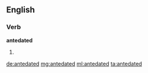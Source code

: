 ==English==

===Verb===
'''antedated'''

# {{past of|[[antedate]]}}

[[de:antedated]]
[[mg:antedated]]
[[ml:antedated]]
[[ta:antedated]]